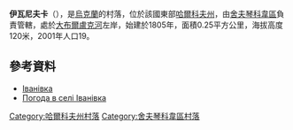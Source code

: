 {{coord|49|52|37|N|37|19|2|E|scale:100000_region:UA|display=title}}

'''伊瓦尼夫卡'''（{{lang-uk|Іванівка}}），是[[烏克蘭|烏克蘭]]的村落，位於該國東部[[哈爾科夫州|哈爾科夫州]]，由[[舍夫琴科韋區|舍夫琴科韋區]]負責管轄，處於[[大布爾盧克河|大布爾盧克河]]左岸，始建於1805年，面積0.25平方公里，海拔高度120米，2001年人口19。

==參考資料==
*[http://w1.c1.rada.gov.ua/pls/z7502/A005?rdat1=09.01.2009&rf7571=34235 Іванівка]{{dead link|date=2017年11月 |bot=InternetArchiveBot |fix-attempted=yes }}
* [http://weather.in.ua/ua/har'kovskaja/9261 Погода в селі Іванівка] {{Wayback|url=http://weather.in.ua/ua/har%27kovskaja/9261 |date=20200806073149 }}

{{DEFAULTSORT:Іванівка}}
[[Category:哈爾科夫州村落|Category:哈爾科夫州村落]]
[[Category:舍夫琴科韋區村落|Category:舍夫琴科韋區村落]]


{{Kharkiv-geo-stub}}
